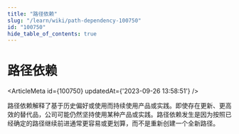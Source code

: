 ```yaml
---
title: "路径依赖"
slug: "/learn/wiki/path-dependency-100750"
id: "100750"
hide_table_of_contents: true
---
```



# 路径依赖

<ArticleMeta id={100750} updatedAt={'2023-09-26 13:58:51'} />
<div className='border-solid border-b border-t-0 my-4 border-[var(--ifm-color-gray-300)]' />

路径依赖解释了基于历史偏好或使用而持续使用产品或实践。即使存在更新、更高效的替代品，公司可能仍然坚持使用某种产品或实践。路径依赖发生是因为按照已经确定的路径继续前进通常更容易或更划算，而不是重新创建一个全新路径。
